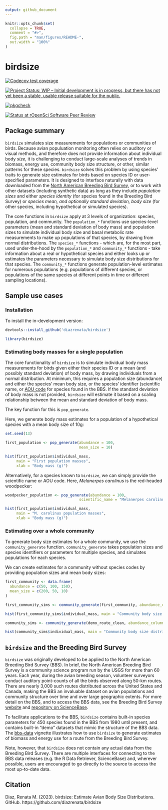 ```yaml
---
output: github_document
---
```


<!-- README.md is generated from README.Rmd. Please edit that file -->

```r
knitr::opts_chunk$set(
  collapse = TRUE,
  comment = "#>",
  fig.path = "man/figures/README-",
  out.width = "100%"
)

```

# birdsize


<!-- badges: start -->
[![Codecov test coverage](https://codecov.io/gh/diazrenata/birdsize/branch/main/graph/badge.svg)](https://codecov.io/gh/diazrenata/birdsize?branch=main)


[![Project Status: WIP – Initial development is in progress, but there has not yet been a stable, usable release suitable for the public.](https://www.repostatus.org/badges/latest/wip.svg)](https://www.repostatus.org/#wip)

[![pkgcheck](https://github.com/diazrenata/birdsize/workflows/pkgcheck/badge.svg)](https://github.com/diazrenata/birdsize/actions?query=workflow%3Apkgcheck)

[![Status at rOpenSci Software Peer Review](https://badges.ropensci.org/577_status.svg)](https://github.com/ropensci/software-review/issues/577)
<!-- badges: end -->

## Package summary

`birdsize` simulates size measurements for populations or communities of birds. Because avian populuation monitoring often relies on auditory or visual methods, and therefore does not provide information about individual body *size*, it is challenging to conduct large-scale analyses of trends in biomass, energy use, community body size structure, or other, similar patterns for these species. `birdsize` solves this problem by using species' traits to generate size estimates for birds based on species ID or user-specified parameters. It is designed to interface naturally with data downloaded from the [North American Breeding Bird Survey](https://www.pwrc.usgs.gov/bbs/), or to work with other datasets (including synthetic data) as long as they include *population sizes* and either *species identity* (for species found in the Breeding Bird Survey) or *species mean, and optionally standard deviation, body size* (for other species, including hypothetical or simulated species).  

The core functions in `birdsize` apply at 3 levels of organization: species, population, and community. The `population_*` functions use species-level parameters (mean and standard deviation of body mass) and population sizes to simulate individual body size and basal metabolic rate measurements to make up populations of that species, by drawing from normal distributions. The `species_*` functions - which are, for the most part, used under-the-hood by the `population_*` and `community_*` functions - take information about a real or hypothetical species and either looks up or estimates the parameters necessary to simulate body size distributions for that species. The `community_*` functions generate population-level estimates for numerous populations (e.g. populations of different species, or populations of the same species at different points in time or different sampling locations). 

## Sample use cases

### Installation

To install the in-development version:

```r
devtools::install_github('diazrenata/birdsize')
```

```r
library(birdsize)
```

### Estimating body masses for a single population

The core functionality of `birdsize` is to simulate individual body mass measurements for birds given either their species ID or a mean (and possibly standard deviation) of body mass, by drawing individuals from a normal distribution. At minimum, this requires a population size (abundance) and either the species' mean body size, or the species' identifier (scientific name, or [AOU code]() for species found in the BBS. If the standard deviation of body mass is not provided, `birdsize` will estimate it based on a scaling relationship between the mean and standard deviation of body mass. 

The key function for this is `pop_generate`. 

Here, we generate body mass estimates for a population of a hypothetical species with a mean body size of 10g:

```r
set.seed(13)

first_population <- pop_generate(abundance = 100,
                                 mean_size = 10)

hist(first_population$individual_mass,
     main = "First population masses", 
     xlab = "Body mass (g)")

```


Alternatively, for a species known to `birdsize`, we can simply provide the scientific name or AOU code. Here, _Melanerpes carolinus_ is the red-headed woodpecker:

```r


woodpecker_population <- pop_generate(abundance = 100,
                                 scientific_name = "Melanerpes carolinus")

hist(first_population$individual_mass,
     main = "M. carolinus population masses", 
     xlab = "Body mass (g)")


```



### Estimating over a whole community

To generate body size estimates for a whole community, we use the `community_generate` function. `community_generate` takes population sizes and species identifiers or parameters for multiple species, and simulates populations for each species.

We can create estimates for a community without species codes by providing population sizes and mean body sizes:

```r

first_community <- data.frame(
  abundance = c(50, 100, 150),
  mean_size = c(200, 50, 10)
)

first_community_sims <- community_generate(first_community, abundance_column_name = "abundance")

hist(first_community_sims$individual_mass, main = "Community body size distribution", xlab = "Body mass", breaks = 50)

```

```r


community_sims <- community_generate(demo_route_clean, abundance_column_name = "speciestotal")

hist(community_sims$individual_mass, main = "Community body size distribution", xlab = "Body mass", breaks = 50)
```

## `birdsize` and the Breeding Bird Survey

`birdsize` was originally developed to be applied to the North American Breeding Bird Survey (BBS). In brief, the North American Breeding Bird Survey is a community science program run by the USGS for more than 60 years. Each year, during the avian breeding season, volunteer surveyors conduct auditory point-counts of all the birds observed along 50-km routes. There are nearly 3,000 such routes distributed across the United States and Canada, making the BBS an invaluable dataset on avian populations and community structure over time and over large geographic extents. For more detail on the BBS, and to access the BBS data, see the Breeding Bird Survey [website](https://www.pwrc.usgs.gov/bbs/) and [repository on ScienceBase](https://doi.org/10.5066/P9J6QUF6). 

To facilitate applications to the BBS, `birdsize` contains built-in species parameters for 450 species found in the BBS from 1980 until present, and contains built-in "demo" datasets that mimic the structure of the BBS data. The [bbs-data]() vignette illustrates how to use `birdsize` to generate estimates of biomass and energy use for a route from the Breeding Bird Survey. 

Note, however, that `birdsize` does not contain any actual data from the Breeding Bird Survey. There are multiple interfaces for connecting to the BBS data releases (e.g. the R Data Retriever, ScienceBase) and, wherever possible, users are encouraged to go directly to the source to access the most up-to-date data. 

## Citation

Diaz, Renata M. (2023). birdsize: Estimate Avian Body Size
  Distributions. GitHub. https://github.com/diazrenata/birdsize 
